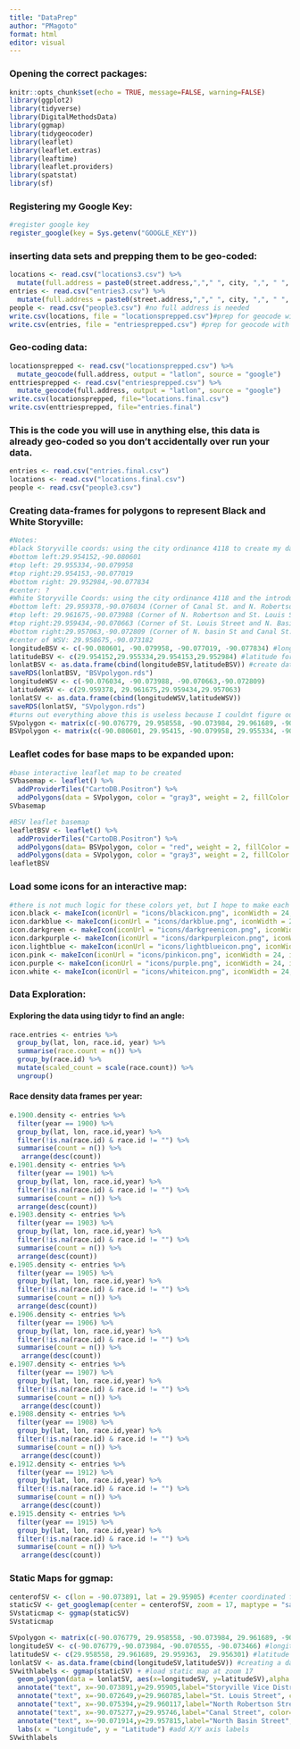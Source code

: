```yaml
---
title: "DataPrep"
author: "PMagoto"
format: html
editor: visual
---
```


### Opening the correct packages:

```r
knitr::opts_chunk$set(echo = TRUE, message=FALSE, warning=FALSE)
library(ggplot2) 
library(tidyverse)
library(DigitalMethodsData)
library(ggmap)
library(tidygeocoder)
library(leaflet)
library(leaflet.extras)
library(leaftime)
library(leaflet.providers)
library(spatstat)
library(sf)
```

### Registering my Google Key:

```r
#register google key 
register_google(key = Sys.getenv("GOOGLE_KEY"))
```

### inserting data sets and prepping them to be geo-coded:

```r
locations <- read.csv("locations3.csv") %>% 
  mutate(full.address = paste0(street.address,","," ", city, ",", " ", state))
entries <- read.csv("entries3.csv") %>% 
  mutate(full.address = paste0(street.address,","," ", city, ",", " ", state))
people <- read.csv("people3.csv") #no full address is needed
write.csv(locations, file = "locationsprepped.csv")#prep for geocode with ful address and savw locally
write.csv(entries, file = "entriesprepped.csv") #prep for geocode with ful address and savw locally
```

### Geo-coding data:

```r
locationsprepped <- read.csv("locationsprepped.csv") %>% 
  mutate_geocode(full.address, output = "latlon", source = "google")
enttriesprepped <- read.csv("entriesprepped.csv") %>% 
  mutate_geocode(full.address, output = "latlon", source = "google")
write.csv(locationsprepped, file="locations.final.csv")
write.csv(enttriesprepped, file="entries.final")
```

### This is the code you will use in anything else, this data is already geo-coded so you don't accidentally over run your data.

```r
entries <- read.csv("entries.final.csv")
locations <- read.csv("locations.final.csv")
people <- read.csv("people3.csv")
```

### Creating data-frames for polygons to represent Black and White Storyville:

```r
#Notes:
#black Storyville coords: using the city ordinance 4118 to create my data, 1917.
#bottom left:29.954152,-90.080601
#top left: 29.955334,-90.079958
#top right:29.954153,-90.077019
#bottom right: 29.952984,-90.077834
#center: ?
#White Storyville Coords: using the city ordinance 4118 and the introductions to the Blue Books to create this data. 1897-1917.
#bottom left: 29.959378,-90.076034 (Corner of Canal St. and N. Robertson St.)
#top left: 29.961675,-90.073988 (Corner of N. Robertson and St. Louis St)
#top right:29.959434,-90.070663 (Corner of St. Louis Street and N. Basin St.)
#bottom right:29.957063,-90.072809 (Corner of N. basin St and Canal St.)
#center of WSV: 29.958675,-90.073182
longitudeBSV <- c(-90.080601, -90.079958, -90.077019, -90.077834) #longitude for the polygon
latitudeBSV <- c(29.954152,29.955334,29.954153,29.952984) #latitude for the polygon
lonlatBSV <- as.data.frame(cbind(longitudeBSV,latitudeBSV)) #create dataframe for the polygon
saveRDS(lonlatBSV, "BSVpolygon.rds")
longitudeWSV <- c(-90.076034, -90.073988, -90.070663,-90.072809)
latitudeWSV <- c(29.959378, 29.961675,29.959434,29.957063)
lonlatSV <- as.data.frame(cbind(longitudeWSV,latitudeWSV))
saveRDS(lonlatSV, "SVpolygon.rds")
#turns out everything above this is useless because I couldnt figure out how to save this in a conce manner so I have to load BELOW into EVERYTHING I do for leaflet unless someone can give me a better option. 
SVpolygon <- matrix(c(-90.076779, 29.958558, -90.073984, 29.961689, -90.070555, 29.959363, -90.073466, 29.956301, -90.076779, 29.958558), ncol = 2, byrow = TRUE) #opening AND CLOSING polygons to create full shpae, thats why ti wasnt working before
BSVpolygon <- matrix(c(-90.080601, 29.95415, -90.079958, 29.955334, -90.077019, 29.954153, -90.077834, 29.952984, -90.080601, 29.954152), ncol = 2, byrow = TRUE) #opening AND CLOSING polygons to create full shpae, thats why it wasnt working before
```

### Leaflet codes for base maps to be expanded upon:

```r
#base interactive leaflet map to be created
SVbasemap <- leaflet() %>% 
  addProviderTiles("CartoDB.Positron") %>%
  addPolygons(data = SVpolygon, color = "gray3", weight = 2, fillColor = "gray3", fillOpacity = 0.2)
SVbasemap
```

```r
#BSV leaflet basemap
leafletBSV <- leaflet() %>% 
  addProviderTiles("CartoDB.Positron") %>% 
  addPolygons(data= BSVpolygon, color = "red", weight = 2, fillColor = "red", fillOpacity = 0.2) %>% 
  addPolygons(data = SVpolygon, color = "gray3", weight = 2, fillColor = "gray3", fillOpacity = 0.2)
leafletBSV
```

### Load some icons for an interactive map:

```r
#there is not much logic for these colors yet, but I hope to make each one represent a race identification but I havent made those distinctions or decisions yet.
icon.black <- makeIcon(iconUrl = "icons/blackicon.png", iconWidth = 24, iconHeight = 24)
icon.darkblue <- makeIcon(iconUrl = "icons/darkblue.png", iconWidth = 24, iconHeight = 24)
icon.darkgreen <- makeIcon(iconUrl = "icons/darkgreenicon.png", iconWidth = 24, iconHeight = 24)
icon.darkpurple <- makeIcon(iconUrl = "icons/darkpurpleicon.png", iconWidth = 24, iconHeight = 24)
icon.lightblue <- makeIcon(iconUrl = "icons/lightblueicon.png", iconWidth = 24, iconHeight = 24)
icon.pink <- makeIcon(iconUrl = "icons/pinkicon.png", iconWidth = 24, iconHeight = 24)
icon.purple <- makeIcon(iconUrl = "icons/purple.png", iconWidth = 24, iconHeight = 24)
icon.white <- makeIcon(iconUrl = "icons/whiteicon.png", iconWidth = 24, iconHeight = 24)
```

### Data Exploration:

#### Exploring the data using tidyr to find an angle:

```r
race.entries <- entries %>% 
  group_by(lat, lon, race.id, year) %>% 
  summarise(race.count = n()) %>% 
  group_by(race.id) %>% 
  mutate(scaled_count = scale(race.count)) %>% 
  ungroup()
```

#### Race density data frames per year:

```r
e.1900.density <- entries %>% 
  filter(year == 1900) %>% 
  group_by(lat, lon, race.id,year) %>% 
  filter(!is.na(race.id) & race.id != "") %>% 
  summarise(count = n()) %>% 
   arrange(desc(count))
e.1901.density <- entries %>% 
  filter(year == 1901) %>% 
  group_by(lat, lon, race.id,year) %>% 
  filter(!is.na(race.id) & race.id != "") %>% 
  summarise(count = n()) %>% 
  arrange(desc(count))
e.1903.density <- entries %>% 
  filter(year == 1903) %>% 
  group_by(lat, lon, race.id,year) %>% 
  filter(!is.na(race.id) & race.id != "") %>% 
  summarise(count = n()) %>% 
  arrange(desc(count))
e.1905.density <- entries %>% 
  filter(year == 1905) %>% 
  group_by(lat, lon, race.id,year) %>% 
  filter(!is.na(race.id) & race.id != "") %>% 
  summarise(count = n()) %>% 
  arrange(desc(count))
e.1906.density <- entries %>% 
  filter(year == 1906) %>% 
  group_by(lat, lon, race.id,year) %>% 
  filter(!is.na(race.id) & race.id != "") %>% 
  summarise(count = n()) %>% 
   arrange(desc(count))
e.1907.density <- entries %>% 
  filter(year == 1907) %>% 
  group_by(lat, lon, race.id,year) %>% 
  filter(!is.na(race.id) & race.id != "") %>% 
  summarise(count = n()) %>% 
   arrange(desc(count))
e.1908.density <- entries %>% 
  filter(year == 1908) %>% 
  group_by(lat, lon, race.id,year) %>% 
  filter(!is.na(race.id) & race.id != "") %>% 
  summarise(count = n()) %>% 
   arrange(desc(count))
e.1912.density <- entries %>% 
  filter(year == 1912) %>% 
  group_by(lat, lon, race.id,year) %>% 
  filter(!is.na(race.id) & race.id != "") %>% 
  summarise(count = n()) %>% 
   arrange(desc(count))
e.1915.density <- entries %>% 
  filter(year == 1915) %>% 
  group_by(lat, lon, race.id,year) %>% 
  filter(!is.na(race.id) & race.id != "") %>% 
  summarise(count = n()) %>% 
   arrange(desc(count))
```

### Static Maps for ggmap:

```r
centerofSV <- c(lon = -90.073891, lat = 29.95905) #center coordinated for Static SV Map
staticSV <- get_googlemap(center = centerofSV, zoom = 17, maptype = "satellite", color = "bw") #creating the static map
SVstaticmap <- ggmap(staticSV)
SVstaticmap
```

```r
SVpolygon <- matrix(c(-90.076779, 29.958558, -90.073984, 29.961689, -90.070555, 29.959363, -90.073466, 29.956301, -90.076779, 29.958558), ncol = 2, byrow = TRUE) #boundaries polygon
longitudeSV <- c(-90.076779,-90.073984, -90.070555, -90.073466) #longitude of my polygon from above
latitudeSV <- c(29.958558, 29.961689, 29.959363,  29.956301) #latitude of my polygon from above
lonlatSV <- as.data.frame(cbind(longitudeSV,latitudeSV)) #creating a dataframe for my polygon
SVwithlabels <- ggmap(staticSV) + #load static map at zoom 17
  geom_polygon(data = lonlatSV, aes(x=longitudeSV, y=latitudeSV),alpha = 0.1, color = "red", fill = "red") + # add the polygon on top of static map
  annotate("text", x=-90.073891,y=29.95905,label="Storyville Vice District", color="white", size=5) +   #label the district 
  annotate("text", x=-90.072649,y=29.960785,label="St. Louis Street", color="white", size=3, angle = -39) + 
  annotate("text", x=-90.075394,y=29.960117,label="North Robertson Street", color="white", size=3, angle = 52) +
  annotate("text", x=-90.075277,y=29.95746,label="Canal Street", color="white", size=3, angle = -39) +
  annotate("text", x=-90.071914,y=29.957815,label="North Basin Street", color="white", size=3, angle = 52) + #annotate the street names and adjust their angle
  labs(x = "Longitude", y = "Latitude") #add X/Y axis labels
SVwithlabels
```
